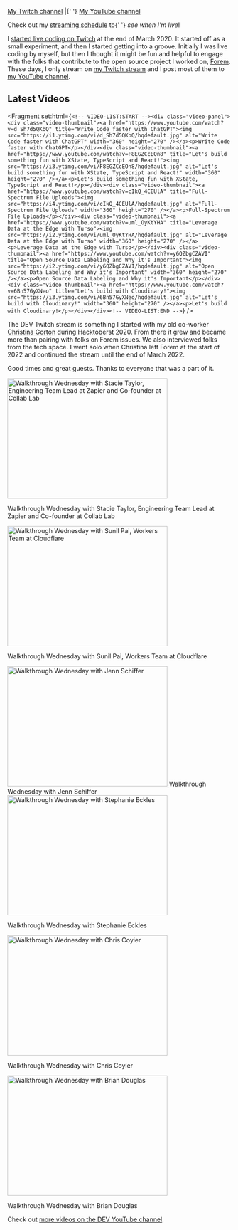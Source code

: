 
<PageLayout title="Streaming">
<nav aria-label="My channels for streaming">
  <a href="https://twitch.tv/nickytonline">My Twitch channel</a> |{' '}
  <a href="https://iamdeveloper.live">My YouTube channel</a>
</nav>

<p class="weight-bold">
  Check out my <a href="/stream-schedule">streaming schedule</a> to{' '}
  <em>see when I'm live</em>!
</p>

I [started live coding on Twitch](https://www.iamdeveloper.com/posts/i-ve-started-to-live-code-on-twitch-for-dev-13cn)
at the end of March 2020. It started off as a small experiment, and then I
started getting into a groove. Initially I was live coding by myself, but then I
thought it might be fun and helpful to engage with the folks that contribute to
the open source project I worked on, [Forem](https://github.com/forem/forem).
These days, I only stream on [my Twitch stream](https://live.iamdeveloper.com)
and I post most of them to
[my YouTube channel](https://youtube.iamdeveloper.com).

## Latest Videos

<Fragment set:html={`<!-- VIDEO-LIST:START --><div class="video-panel"><div class="video-thumbnail"><a href="https://www.youtube.com/watch?v=d_Sh7d5QKbQ" title="Write Code faster with ChatGPT"><img src="https://i1.ytimg.com/vi/d_Sh7d5QKbQ/hqdefault.jpg" alt="Write Code faster with ChatGPT" width="360" height="270" /></a><p>Write Code faster with ChatGPT</p></div><div class="video-thumbnail"><a href="https://www.youtube.com/watch?v=F8EGZCcEOn8" title="Let's build something fun with XState, TypeScript and React!"><img src="https://i3.ytimg.com/vi/F8EGZCcEOn8/hqdefault.jpg" alt="Let's build something fun with XState, TypeScript and React!" width="360" height="270" /></a><p>Let's build something fun with XState, TypeScript and React!</p></div><div class="video-thumbnail"><a href="https://www.youtube.com/watch?v=cIkQ_4CEUlA" title="Full-Spectrum File Uploads"><img src="https://i4.ytimg.com/vi/cIkQ_4CEUlA/hqdefault.jpg" alt="Full-Spectrum File Uploads" width="360" height="270" /></a><p>Full-Spectrum File Uploads</p></div><div class="video-thumbnail"><a href="https://www.youtube.com/watch?v=uml_OyKtYHA" title="Leverage Data at the Edge with Turso"><img src="https://i2.ytimg.com/vi/uml_OyKtYHA/hqdefault.jpg" alt="Leverage Data at the Edge with Turso" width="360" height="270" /></a><p>Leverage Data at the Edge with Turso</p></div><div class="video-thumbnail"><a href="https://www.youtube.com/watch?v=y6QZbgCZAVI" title="Open Source Data Labeling and Why it's Important"><img src="https://i2.ytimg.com/vi/y6QZbgCZAVI/hqdefault.jpg" alt="Open Source Data Labeling and Why it's Important" width="360" height="270" /></a><p>Open Source Data Labeling and Why it's Important</p></div><div class="video-thumbnail"><a href="https://www.youtube.com/watch?v=6Bn57GyXNeo" title="Let's build with Cloudinary!"><img src="https://i3.ytimg.com/vi/6Bn57GyXNeo/hqdefault.jpg" alt="Let's build with Cloudinary!" width="360" height="270" /></a><p>Let's build with Cloudinary!</p></div></div><!-- VIDEO-LIST:END -->`} />

The DEV Twitch stream is something I started with my old co-worker
[Christina Gorton](https://twitter.com/coffeecraftcode) during Hacktoberst 2020.
From there it grew and became more than pairing with folks on Forem issues. We
also interviewed folks from the tech space. I went solo when Christina left
Forem at the start of 2022 and continued the stream until the end of March 2022.

Good times and great guests. Thanks to everyone that was a part of it.

<div class="video-panel">
  <div class="video-thumbnail">
    <a
      href="https://www.youtube.com/watch?v=cmooRSV4sr8"
      title="Walkthrough Wednesday with Stacie Taylor, Engineering Team Lead at Zapier and Co-founder at Collab Lab"
    >
      <img
        src="https://i4.ytimg.com/vi/cmooRSV4sr8/hqdefault.jpg"
        alt="Walkthrough Wednesday with Stacie Taylor, Engineering Team Lead at Zapier and Co-founder at Collab Lab"
        width="360"
        height="270"
      />
    </a>
    <p>
      Walkthrough Wednesday with Stacie Taylor, Engineering Team Lead at Zapier
      and Co-founder at Collab Lab
    </p>
  </div>
  <div class="video-thumbnail">
    <a
      href="https://www.youtube.com/watch?v=zMEvgvSrPuo"
      title="Walkthrough Wednesday with Sunil Pai, Workers Team at Cloudflare"
    >
      <img
        src="https://i3.ytimg.com/vi/zMEvgvSrPuo/hqdefault.jpg"
        alt="Walkthrough Wednesday with Sunil Pai, Workers Team at Cloudflare"
        width="360"
        height="270"
      />
    </a>
    <p>Walkthrough Wednesday with Sunil Pai, Workers Team at Cloudflare</p>
  </div>
  <div class="video-thumbnail">
    <a
      href="https://www.youtube.com/watch?v=MWkJFsC9jZo"
      title="Walkthrough Wednesday with Jenn Schiffer"
    >
      <img
        src="https://i2.ytimg.com/vi/MWkJFsC9jZo/hqdefault.jpg"
        alt="Walkthrough Wednesday with Jenn Schiffer"
        width="360"
        height="270"
      />
    </a>
    Walkthrough Wednesday with Jenn Schiffer
  </div>
  <div class="video-thumbnail">
    <a
      href="https://www.youtube.com/watch?v=IH2IcYMxab4"
      title="Walkthrough Wednesday with Stephanie Eckles"
    >
      <img
        src="https://i2.ytimg.com/vi/IH2IcYMxab4/hqdefault.jpg"
        alt="Walkthrough Wednesday with Stephanie Eckles"
        width="360"
        height="270"
      />
    </a>
    <p>Walkthrough Wednesday with Stephanie Eckles</p>
  </div>
  <div class="video-thumbnail">
    <a
      href="https://www.youtube.com/watch?v=ZncQIITVOPI"
      title="Walkthrough Wednesday with Chris Coyier"
    >
      <img
        src="https://i1.ytimg.com/vi/ZncQIITVOPI/hqdefault.jpg"
        alt="Walkthrough Wednesday with Chris Coyier"
        width="360"
        height="270"
      />
    </a>
    <p>Walkthrough Wednesday with Chris Coyier</p>
  </div>
  <div class="video-thumbnail">
    <a
      href="https://www.youtube.com/watch?v=d1KCS6C4Rus"
      title="Walkthrough Wednesday with Brian Douglas"
    >
      <img
        src="https://i1.ytimg.com/vi/d1KCS6C4Rus/hqdefault.jpg"
        alt="Walkthrough Wednesday with Brian Douglas"
        width="360"
        height="270"
      />
    </a>
    <p>Walkthrough Wednesday with Brian Douglas</p>
  </div>
</div>

Check out
[more videos on the DEV YouTube channel](https://www.youtube.com/thepracticaldevteam).

</PageLayout>
